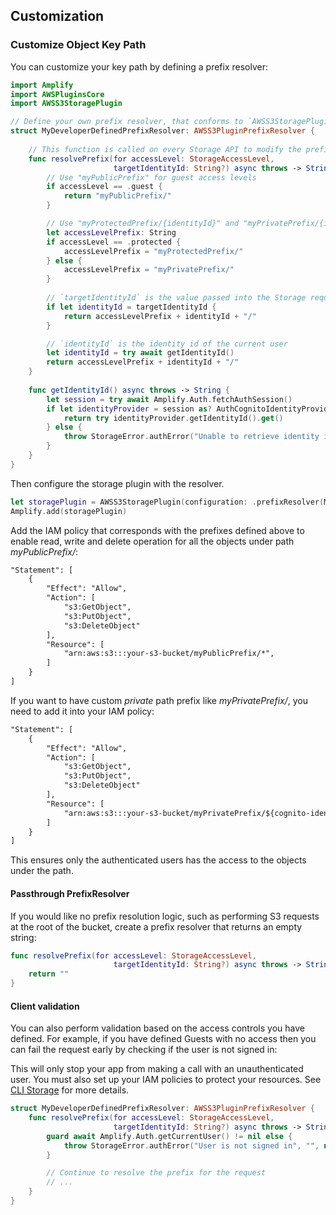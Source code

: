 ## Customization

### Customize Object Key Path 

You can customize your key path by defining a prefix resolver:

```swift
import Amplify
import AWSPluginsCore
import AWSS3StoragePlugin

// Define your own prefix resolver, that conforms to `AWSS3StoragePluginPrefixResolver`
struct MyDeveloperDefinedPrefixResolver: AWSS3PluginPrefixResolver {
    
    // This function is called on every Storage API to modify the prefix of the request.
    func resolvePrefix(for accessLevel: StorageAccessLevel,
                       targetIdentityId: String?) async throws -> String {
        // Use "myPublicPrefix" for guest access levels
        if accessLevel == .guest {
            return "myPublicPrefix/"
        }

        // Use "myProtectedPrefix/{identityId}" and "myPrivatePrefix/{identityId}" respectively
        let accessLevelPrefix: String
        if accessLevel == .protected {
            accessLevelPrefix = "myProtectedPrefix/"
        } else {
            accessLevelPrefix = "myPrivatePrefix/"
        }
        
        // `targetIdentityId` is the value passed into the Storage request object
        if let identityId = targetIdentityId {
            return accessLevelPrefix + identityId + "/"
        }

        // `identityId` is the identity id of the current user
        let identityId = try await getIdentityId()
        return accessLevelPrefix + identityId + "/"
    }
    
    func getIdentityId() async throws -> String {
        let session = try await Amplify.Auth.fetchAuthSession()
        if let identityProvider = session as? AuthCognitoIdentityProvider {
            return try identityProvider.getIdentityId().get()
        } else {
            throw StorageError.authError("Unable to retrieve identity id", "", nil)
        }
    }
}
```

Then configure the storage plugin with the resolver.

```swift
let storagePlugin = AWSS3StoragePlugin(configuration: .prefixResolver(MyDeveloperDefinedPrefixResolver()))
Amplify.add(storagePlugin)
```

Add the IAM policy that corresponds with the prefixes defined above to enable read, write and delete operation for all the objects under path *myPublicPrefix/*:

```xml
"Statement": [
    {
        "Effect": "Allow",
        "Action": [
            "s3:GetObject",
            "s3:PutObject",
            "s3:DeleteObject"
        ],
        "Resource": [
            "arn:aws:s3:::your-s3-bucket/myPublicPrefix/*",
        ]
    }
]
```

If you want to have custom *private* path prefix like *myPrivatePrefix/*, you need to add it into your IAM policy:
```xml
"Statement": [
    {
        "Effect": "Allow",
        "Action": [
            "s3:GetObject",
            "s3:PutObject",
            "s3:DeleteObject"
        ],
        "Resource": [
            "arn:aws:s3:::your-s3-bucket/myPrivatePrefix/${cognito-identity.amazonaws.com:sub}/*"
        ]
    }
]
```
This ensures only the authenticated users has the access to the objects under the path. 

#### Passthrough PrefixResolver

If you would like no prefix resolution logic, such as performing S3 requests at the root of the bucket, create a prefix resolver that returns an empty string:

```swift
func resolvePrefix(for accessLevel: StorageAccessLevel,
                       targetIdentityId: String?) async throws -> String {
    return ""
}
```

#### Client validation

You can also perform validation based on the access controls you have defined. For example, if you have defined Guests with no access then you can fail the request early by checking if the user is not signed in:

<Callout>

This will only stop your app from making a call with an unauthenticated user. You must also set up your IAM policies to protect your resources. See [CLI Storage](/cli/storage/import) for more details. 

</Callout>

```swift
struct MyDeveloperDefinedPrefixResolver: AWSS3PluginPrefixResolver {
    func resolvePrefix(for accessLevel: StorageAccessLevel,
                       targetIdentityId: String?) async throws -> String {
        guard await Amplify.Auth.getCurrentUser() != nil else {
            throw StorageError.authError("User is not signed in", "", nil)
        }

        // Continue to resolve the prefix for the request
        // ...
    }
}
```